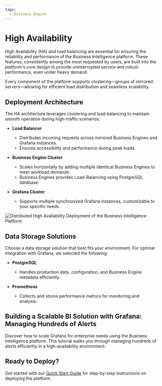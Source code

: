 ```yaml
---
tags:
  - Business Engine
---
```



# High Availability

High Availability (HA) and load balancing are essential for ensuring the reliability and performance of the Business Intelligence platform. These features, consistently among the most requested by users, are built into the platform's core design to provide uninterrupted service and robust performance, even under heavy demand.

Every component of the platform supports clustering—groups of mirrored servers—allowing for efficient load distribution and seamless scalability.

## Deployment Architecture

The HA architecture leverages clustering and load balancing to maintain smooth operation during high-traffic scenarios:

- **Load Balancer**

  - Distributes incoming requests across mirrored Business Engines and Grafana instances.
  - Ensures accessibility and performance during peak loads.

- **Business Engine Cluster**

  - Scales horizontally by adding multiple identical Business Engines to meet workload demands.
  - Business Engines provides Load-Balancing using PostgreSQL database.

- **Grafana Cluster**
  - Supports multiple synchronized Grafana instances, customizable to your specific needs.

<Image
  title="Distributed High Availability Deployment of the Business Intelligence Platform"
  src="/img/big/high-availability/overview.png"
/>

## Data Storage Solutions

Choose a data storage solution that best fits your environment. For optimal integration with Grafana, we selected the following:

- **PostgreSQL**

  - Handles production data, configuration, and Business Engine metadata efficiently.

- **Prometheus**
  - Collects and stores performance metrics for monitoring and analysis.

## Building a Scalable BI Solution with Grafana: Managing Hundreds of Alerts

Discover how to scale Grafana for enterprise needs using the Business Intelligence platform. This tutorial walks you through managing hundreds of alerts efficiently in a high-availability environment.

<BlogPost id="scalable-solution-20250308" />

## Ready to Deploy?

Get started with our [Quick Start Guide](/big/quick-start/) for step-by-step instructions on deploying the platform.
